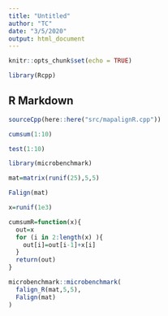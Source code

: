 ```yaml
---
title: "Untitled"
author: "TC"
date: "3/5/2020"
output: html_document
---
```


```r
knitr::opts_chunk$set(echo = TRUE)

library(Rcpp)
```

## R Markdown


```r
sourceCpp(here::here("src/mapalignR.cpp"))
```

```r
cumsum(1:10)
```


```r
test(1:10)
```

```r
library(microbenchmark)
```

```r
mat=matrix(runif(25),5,5)
```


```r
Falign(mat)
```


```r
x=runif(1e3)
```

```r
cumsumR=function(x){
  out=x
  for (i in 2:length(x) ){
    out[i]=out[i-1]+x[i]
  }
  return(out)
}
```


```r
microbenchmark::microbenchmark(
  falign_R(mat,5,5),
  Falign(mat)
)
```

